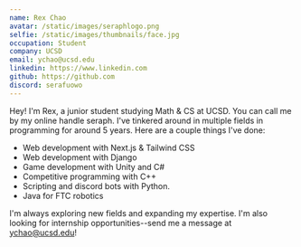 ```yaml
---
name: Rex Chao
avatar: /static/images/seraphlogo.png
selfie: /static/images/thumbnails/face.jpg
occupation: Student
company: UCSD
email: ychao@ucsd.edu
linkedin: https://www.linkedin.com
github: https://github.com
discord: serafuowo
---
```


Hey! I'm Rex, a junior student studying Math & CS at UCSD. You can call me by my online handle seraph. I've tinkered around in multiple fields in programming for around 5 years. Here are a couple things I've done:
- Web development with Next.js & Tailwind CSS 
- Web development with Django
- Game development with Unity and C#
- Competitive programming with C++
- Scripting and discord bots with Python. 
- Java for FTC robotics 

I'm always exploring new fields and expanding my expertise. I'm also looking for internship opportunities--send me a message at ychao@ucsd.edu!